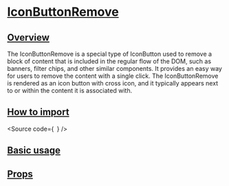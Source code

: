 

<Meta of={Stories} />

# [IconButtonRemove](#iconbuttonremove)

## [Overview](#overview)

The IconButtonRemove is a special type of IconButton used to
remove a block of content that is included in the regular flow of the DOM, such as banners, filter chips, and other similar components.
It provides an easy way for users to remove the content with a single click.
The IconButtonRemove is rendered as an icon button with cross icon,
and it typically appears next to or within the content it is associated with.

## [How to import](#how-to-import)

<Source
  code={`
`}
/>

## [Basic usage](#basic-usage)

<Canvas of={Stories.Base} />

## [Props](#props)

<ArgTypes of={Stories} />
